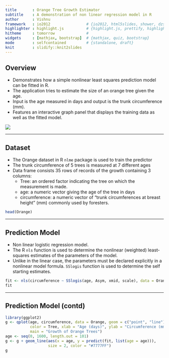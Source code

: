 ```yaml
---
title       : Orange Tree Growth Estimator
subtitle    : A demonstration of non linear regression model in R 
author      : Vishnu
framework   : io2012                # {io2012, html5slides, shower, dzslides, ...}
highlighter : highlight.js          # {highlight.js, prettify, highlight}
hitheme     : tomorrow              # 
widgets     : [mathjax, bootstrap]  # {mathjax, quiz, bootstrap}
mode        : selfcontained         # {standalone, draft}
knit        : slidify::knit2slides
---
```



## Overview

- Demonstrates how a simple nonlinear least squares prediction model can be fitted
in R.
- The application tries to estimate the size of an orange tree given the age.
- Input is the age measured in days and output is the trunk circumference (mm).
- Features an interactive graph panel that displays the training data as well as the fitted model.

<img src="assets/img/app-screenshot.png" />

---

## Dataset

- The Orange dataset in R `nlme` package is used to train the predictor
- The trunk circumference of 5 trees is measured at 7 different  ages
- Data frame consists 35 rows of records of the growth containing 3 columns:
    * Tree: an ordered factor indicating the tree on which the measurement is made.
    * age: a numeric vector giving the age of the tree in days
    * circumference: a numeric vector of "trunk circumferences at breast height" (mm) commonly used by foresters.


```r
head(Orange)
```

---

## Prediction Model

- Non linear logistic regression model.
- The R `nls` function is used to determine the nonlinear (weighted) least-squares estimates of the parameters of the model.
- Unlike in the linear case, the parameters must be declared explicitly in a nonlinear model formula. `SSlogis` function is used to determine the self starting estimates.

```r
fit <- nls(circumference ~ SSlogis(age, Asym, xmid, scale), data = Orange)
fit
```

---

## Prediction Model (contd)

```r
library(ggplot2)
g <- qplot(age, circumference, data = Orange, geom = c("point", "line"), 
           color = Tree, xlab = "Age (days)", ylab = "Circumference (mm)",
           main = "Growth of Orange Trees")
age <- seq(0, 1600, length.out = 101)
g <- g + geom_line(aes(x = age, y = predict(fit, list(age = age))), 
                   size = 2, color = "#7777FF")
g
```

